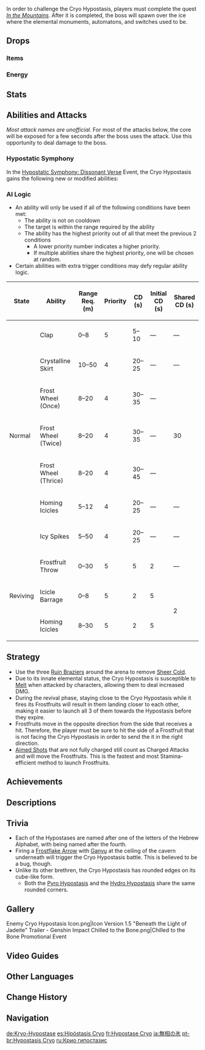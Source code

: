 {{Enemy Infobox
|title    = Daleth
|dmgtype  = Cryo
|type     = Normal Bosses
|family   = Elemental Lifeforms
|group    = Hypostases
|image    = Enemy Cryo Hypostasis.png
|weakpoint = no
|location = [[Dragonspine]], [[Mondstadt]]
|ability1 = Healing
|ability2 = Shield
|ability3 = Invincibility Frames
|drops    = Crystalline Bloom
}}
{{Enemy Intro|name='''Cryo Hypostasis''' (Code Name: Daleth)}} In order to challenge the Cryo Hypostasis, players must complete the quest ''[[In the Mountains]]''. After it is completed, the boss will spawn over the ice where the elemental monuments, automatons, and switches used to be.

==Drops==
===Items===
{{World Boss Rewards
|gem=Shivada Jade
|exclusive=Crystalline Bloom
|sets=Lucky Dog,Berserker,The Exile,Prayers to Springtime
}}

===Energy===
{{Energy Drops
|type  = Cryo
|hp1   = 66
|o1    = 1
|hp2   = 33
|o2    = 1
|hp3   = 0
|p3    = 2
}}

==Stats==
{{Enemy Stats
|cryo_res     = Immune
|atk_ratio    = 6
|hp_ratio     = 7
|hp_type      = 1
|atk_type     = 2
}}

==Abilities and Attacks==
''Most attack names are unofficial.''
For most of the attacks below, the core will be exposed for a few seconds after the boss uses the attack. Use this opportunity to deal damage to the boss.

{{Enemy Attacks
|name_1 = Sheer Cold Acceleration
|desc_1 = Being near the Cryo Hypostasis accelerates the rate of [[Sheer Cold]] accumulation by '''200%'''.

|name_2 = Icy Spikes
|desc_2 = Creates a barrier of detonating icicles around itself while spawning icicles where the player is standing with a short delay, dealing '''50% ATK''' as {{Color|Cryo DMG}}. Dodge by either periodically dashing around the edge of the arena or running towards the exposed core.

|name_3 = Frost Wheel
|desc_3 = Transforms into a wheel that travels in a straight line towards the player and deals '''50% ATK''' as {{Color|Cryo DMG}} on hit. This attack may turn up to three times.

|name_4 = Homing Icicles
|desc_4 = Flies into the air and forms a rhombus with its shell pieces before firing each of them at the player, dealing '''50% ATK''' as {{Color|Cryo DMG}}. The trajectory of these projectiles is curved, but can be dodged by dashing under the Hypostasis during the attack. The core is exposed during this attack.

|name_5 = Crystalline Skirt
|desc_5 = Forms a "skirt" of icicles which it shoots in three rings of increasing diameter, dealing '''100% ATK''' as {{Color|AoE Cryo DMG}}.

|name_6 = Clap
|desc_6 = Flies next to the player and forms a large wall, which folds in a "clapping" motion very quickly, dealing '''100% ATK''' as {{Color|AoE Cryo DMG}} in front of the wall.

|name_7 = Glacial Shield
|desc_7 = When HP is low (5%), teleports to the center of the arena and forms a {{Color|Cryo|[[Frozen#Frozen Element|Frozen]]}} shield around itself. While maintaining this state, summons several Frostfruits around it, dealing '''25% ATK''' as  {{Color|AoE Cryo DMG}} on landing. while regenerating a percentage of HP every second. '''Homing Icicles''' will be fired periodically during this phase. Players are able to use [[Charged Attack]]s against the fallen Frostfruits to destroy the shield and expose the core and defeat it while it is exposed. The revival state will end when the Hypostasis heals to 50% HP and it will resume attacking.
{{Elemental Shield Data|Cryo|88}}

|name_8 = Icicle Barrage
|desc_8 = While attempting to revive, if the player is close, shoots out a barrage of icicles, dealing '''100% ATK''' as {{Color|Cryo DMG}}.
}}

===Hypostatic Symphony===
In the [[Hypostatic Symphony: Dissonant Verse]] Event, the Cryo Hypostasis gains the following new or modified abilities:
{{Enemy Attacks
|enemy  = Cryo Hypostasis Event

|name_1 = Icy Spikes
|desc_1 = Icicle spikes will spawn much more rapidly.

|name_2 = Homing Icicles
|desc_2 = Each icicle will split into 3 mini icicles shortly after being fired, each dealing '''25% ATK''' as {{Color|Cryo DMG}} on hit.

|name_3 = Crystalline Skirt
|desc_3 = In addition to the original attack, homing icicles will be fired, each dealing '''25% ATK''' as {{Color|Cryo DMG}} on hit.

|name_4 = Glacial Shield
|desc_4 = The Cryo Hypostasis will shoot 5 Frostfruits per wave instead of 3. 1 or 2 layers of 3 protective barriers capable of blocking Frostfruits will appear and rotate around the Hypostasis. The defensive barriers are {{Frozen}} objects that can be damaged by [[Elemental Reactions]] or [[Blunt Attack]]s, and are weakest to {{Pyro}}. Additionally, hitting a defensive barrier with a Frostfruit will also damage it by 6 Gauge Units.
{{Elemental Shield Data|Cryo|6|Defensive Barrier}}
|caption_4 = 1 Layer
|file_4_2 = Cryo Hypostasis Event Glacial Shield 2
|caption_4_2 = 2 Layers (Extreme Difficulty)
}}

===AI Logic===
{{See also|Cooldown#Enemy Cooldowns}}
* An ability will only be used if all of the following conditions have been met:
** The ability is not on cooldown
** The target is within the range required by the ability
** The ability has the highest priority out of all that meet the previous 2 conditions
*** A lower priority number indicates a higher priority.
*** If multiple abilities share the highest priority, one will be chosen at random.
* Certain abilities with extra trigger conditions may defy regular ability logic.

{| class="wikitable"
! State !! Ability !! Range Req. (m) !! Priority !! CD (s) !! Initial CD (s) !! Shared CD (s)
|-
| rowspan="7" | Normal || Clap || 0–8 || 5 || 5–10 || &mdash; || &mdash;
|-
| Crystalline Skirt || 10–50 || 4 || 20–25 || &mdash; || &mdash;
|-
| Frost Wheel (Once) || 8–20 || 4 || 30–35 || &mdash; || rowspan="3" | 30
|-
| Frost Wheel (Twice) || 8–20 || 4 || 30–35 || &mdash;
|-
| Frost Wheel (Thrice) || 8–20 || 4 || 30–45 || &mdash;
|-
| Homing Icicles || 5–12 || 4 || 20–25 || &mdash; || &mdash;
|-
| Icy Spikes || 5–50 || 4 || 20–25 || &mdash; || &mdash;
|-
| rowspan="3" | Reviving || Frostfruit Throw || 0–30 || 5 || 5 || 2 || &mdash;
|-
| Icicle Barrage || 0–8 || 5 || 2 || 5 || rowspan="2" | 2
|-
| Homing Icicles || 8–30 || 5 || 2 || 5
|}

==Strategy==
* Use the three [[Ruin Brazier]]s around the arena to remove [[Sheer Cold]].
* Due to its innate elemental status, the Cryo Hypostasis is susceptible to [[Melt]] when attacked by {{Pyro}} characters, allowing them to deal increased DMG.
* During the revival phase, staying close to the Cryo Hypostasis while it fires its Frostfruits will result in them landing closer to each other, making it easier to launch all 3 of them towards the Hypostasis before they expire.
* Frostfruits move in the opposite direction from the side that receives a hit. Therefore, the player must be sure to hit the side of a Frostfruit that is not facing the Cryo Hypostasis in order to send the it in the right direction.
* [[Aimed Shot]]s that are not fully charged still count as Charged Attacks and will move the Frostfruits. This is the fastest and most Stamina-efficient method to launch Frostfruits.

==Achievements==
{{Achievement Topic Table|topic=Cryo Hypostasis}}

==Descriptions==
{{Description|A [[Skyfrost Nail|great nail]] fell down to Dragonspine in a bygone era, and has been pouring energy into the Ley Lines here ever since. Who knows what strange new phenomena might occur on the mountain when the nail is dislodged?|[[Adventurer Handbook]], before unlocking Cryo Hypostasis}}
{{Description|Code name: Daleth. A high-purity [[Cryo]] entity.<br />Research suggests that there are subtle differences between elemental hypostases and other elemental life forms in terms of their physical composition. Perhaps these differences can account for their high level of homeostasis and their almost mechanical movements.|[[Adventurer Handbook]] and [[Archive]]}}

==Trivia==
* Each of the Hypostases are named after one of the letters of the Hebrew Alphabet, with {{Lang|"Daleth"|he=דּ|he_rm=Dalet}} being named after the fourth.
* Firing a [[Frostflake Arrow]] with [[Ganyu]] at the ceiling of the cavern underneath will trigger the Cryo Hypostasis battle. This is believed to be a bug, though.
* Unlike its other brethren, the Cryo Hypostasis has rounded edges on its cube-like form.
** Both the [[Pyro Hypostasis]] and the [[Hydro Hypostasis]] share the same rounded corners.

==Gallery==
<gallery>
Enemy Cryo Hypostasis Icon.png|Icon
Version 1.5 "Beneath the Light of Jadeite" Trailer - Genshin Impact
Chilled to the Bone.png|Chilled to the Bone Promotional Event
</gallery>

==Video Guides==
{{EVT
|video1   = https://youtu.be/LR7SqraXcqY
|caption1 = Easy Cryo Hypostasis Guide (All attacks Explained)
}}

==Other Languages==
{{Other Languages
|en      = Cryo Hypostasis
|zhs     = 无相之冰
|zhs_rm  = Wúxiàng zhī Bīng
|zht     = 無相之冰
|zht_rm  = Wúxiàng zhī Bīng
|zh_tl   = Signless Ice
|ja      = {{Rubi|無|む|相|そう|の|&nbsp;|氷|こおり}}
|ja_rm   = Musou no Koori
|ja_tl   = Signless Ice
|ko      = 무상의 얼음
|ko_rm   = Musangui Eoreum
|ko_tl   = Signless Ice
|es      = Hipostasis Cryo
|es_tl   = Cryo Hypostasis
|fr      = Hypostase Cryo
|fr_tl   = Cryo Hypostasis
|ru      = Крио гипостазис
|ru_tl   = Cryo Hypostasis
|th      = Cryo Hypostasis
|vi      = {{tt|Băng|冰}} {{tt|Nguyên Bản|原本}}
|vi_tl   = The Original Ice
|de      = Kryo-Hypostase
|de_tl   = Cryo Hypostasis
|id      = Cryo Hypostasis
|pt      = Hypostasis Cryo
|pt_tl   = Cryo Hypostasis
|tr      = Buz Hipostazı
|tr_tl   = 
|it      = Ipostasi di Cryo
|it_tl   = 
}}

==Change History==
{{Change History|1.5}}

==Navigation==
{{Enemy Navbox|type=bosses}}

[[de:Kryo-Hypostase]]
[[es:Hipóstasis Cryo]]
[[fr:Hypostase Cryo]]
[[ja:無相の氷]]
[[pt-br:Hypostasis Cryo]]
[[ru:Крио гипостазис]]